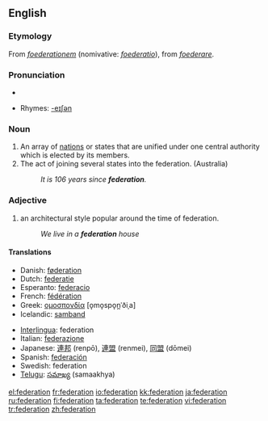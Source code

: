 {{see|fédération}}
{{wikipedia|dab=federation (disambiguation)|federation}}
==English==
===Etymology===
From {{LL.}} ''[[foederationem]]'' (nomivative: ''[[foederatio]]''), from {{L.}} ''[[foederare]]''.

===Pronunciation===
*{{audio|en-us-federation.ogg|Audio (US)}}

*Rhymes: [[Rhymes:English:-eɪʃǝn|-eɪʃǝn]]

===Noun===
{{wikipedia}}
{{en-noun}}

# An array of [[nation]]s or states that are unified under one central authority which is elected by its members.
# The act of joining several states into the federation. (Australia)
#:'' It is 106 years since '''federation'''.''

===Adjective===
{{en-adj|-}}

# {{Australian English}} an architectural style popular around the time of federation.
#:''We live in a '''federation''' house''

====Translations====
{{top}}
*Danish: [[føderation]] {{c}}
*Dutch: [[federatie]] {{f}}
*Esperanto: [[federacio]]
*French: [[fédération]] {{f}}
*Greek: [[ομοσπονδία]] [o̞mo̞spo̞n̪ˈðiˌa] {{f}}
*Icelandic: [[samband]] {{n}}
{{mid}}
*[[Interlingua]]: federation
*Italian: [[federazione]] {{f}}
*Japanese: [[連邦]] (renpō), [[連盟]] (renmei), [[同盟]] (dōmei)
*Spanish: [[federación]]
*Swedish: federation
*[[Telugu]]: [[సమాఖ్య]] (samaakhya)
{{bottom}}

[[el:federation]]
[[fr:federation]]
[[io:federation]]
[[kk:federation]]
[[ja:federation]]
[[ru:federation]]
[[fi:federation]]
[[ta:federation]]
[[te:federation]]
[[vi:federation]]
[[tr:federation]]
[[zh:federation]]